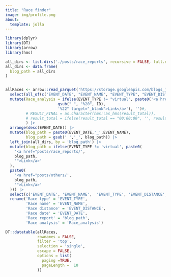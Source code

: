 ```yaml
---
title: "Race finder"
image: img/profile.png
about:
  template: jolla
---
```


```r

library(dplyr)
library(DT)
library(arrow)
library(hms)

all_dirs <- list.dirs('./posts/race_reports', recursive = FALSE, full.names = FALSE)
all_dirs <- data.frame(
  blog_path = all_dirs
)


allRaces <- arrow::read_parquet('https://storage.googleapis.com/blogs_josa/sport/parquets/main_dataset.parquet') |>
  select(all_of(c("EVENT_DATE", "EVENT_NAME", "EVENT_TYPE", "EVENT_DISTANCE", "ID"))) |>
  mutate(Race_analysis = ifelse(EVENT_TYPE != "virtual", paste0('<a href="https://asjblog.shinyapps.io/single_race_viewer/?_inputs_&selector=%22',
                       gsub(" ", "%20", ID),
                       '%22" target="_blank">Link</a>'), '')#,
         # RESULT_FINAL = as.character(hms::as_hms(result_total)),
         # result_total = ifelse(result_total == "00:00:00", '', result_total)
         ) |>
  arrange(desc(EVENT_DATE)) |>
  mutate(blog_path = paste0(EVENT_DATE,'_',EVENT_NAME),
         blog_path = gsub(' ','_', blog_path)) |>
  left_join(all_dirs, by = 'blog_path') |>
  mutate(blog_path = ifelse(EVENT_TYPE != 'virtual', paste0(
    '<a href="posts/race_reports/',
    blog_path,
    '">Link</a>'
  ),
  paste0(
    '<a href="posts/others/',
    blog_path,
    '">Link</a>'
  ))) |>
  select(c('EVENT_DATE', 'EVENT_NAME',  'EVENT_TYPE', 'EVENT_DISTANCE', 'blog_path', 'Race_analysis',)) |>
  rename('Race type' = 'EVENT_TYPE',
         'Race name' = 'EVENT_NAME',
         'Race distance' = 'EVENT_DISTANCE',
         'Race date' = 'EVENT_DATE',
         'Race report' = 'blog_path',
         'Race analysis' = 'Race_analysis')

DT::datatable(allRaces,
              rownames = FALSE,
              filter = 'top',
              selection = 'single',
              escape = FALSE,
              options = list(
                paging =TRUE,
                pageLength =  10
              ))
```
